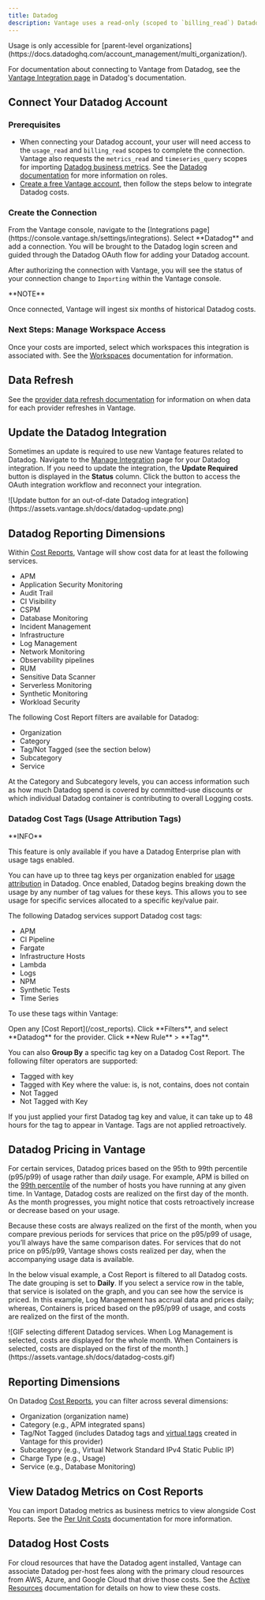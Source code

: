 ```yaml
---
title: Datadog
description: Vantage uses a read-only (scoped to `billing_read`) Datadog OAuth token. This token is used to pull data from the [usage metering endpoint](https://docs.datadoghq.com/api/latest/usage-metering/). The usage metering API provides hourly, daily, and monthly usage across multiple facets of Datadog. This API is available to all Pro and Enterprise customers. For [Datadog business metrics](/per_unit_costs#import-from-datadog), Vantage also requires the `metrics_read` and `timeseries_query` scopes.
---
```


<Info>
Usage is only accessible for [parent-level organizations](https://docs.datadoghq.com/account_management/multi_organization/).
</Info>

For documentation about connecting to Vantage from Datadog, see the [Vantage Integration page](https://docs.datadoghq.com/integrations/vantage/) in Datadog's documentation.

## Connect Your Datadog Account

### Prerequisites

- When connecting your Datadog account, your user will need access to the `usage_read` and `billing_read` scopes to complete the connection. Vantage also requests the `metrics_read` and `timeseries_query` scopes for importing [Datadog business metrics](/per_unit_costs#import-from-datadog). See the [Datadog documentation](https://docs.datadoghq.com/account_management/rbac/permissions/) for more information on roles.
- [Create a free Vantage account](https://console.vantage.sh/signup), then follow the steps below to integrate Datadog costs.

### Create the Connection

<Steps>
    <Step>
    From the Vantage console, navigate to the [Integrations page](https://console.vantage.sh/settings/integrations).
    </Step>
    <Step>
    Select **Datadog** and add a connection.
    </Step>
    <Step>
    You will be brought to the Datadog login screen and guided through the Datadog OAuth flow for adding your Datadog account.
    </Step>
</Steps>

After authorizing the connection with Vantage, you will see the status of your connection change to `Importing` within the Vantage console.

<Info>
**NOTE**

Once connected, Vantage will ingest six months of historical Datadog costs.
</Info>

### Next Steps: Manage Workspace Access

Once your costs are imported, select which workspaces this integration is associated with. See the [Workspaces](/workspaces#manage-workspace-provider-integrations) documentation for information.

## Data Refresh

See the [provider data refresh documentation](/provider_data_refresh) for information on when data for each provider refreshes in Vantage.

## Update the Datadog Integration

Sometimes an update is required to use new Vantage features related to Datadog. Navigate to the [Manage Integration](https://console.vantage.sh/settings/datadog?manage=true) page for your Datadog integration. If you need to update the integration, the **Update Required** button is displayed in the **Status** column. Click the button to access the OAuth integration workflow and reconnect your integration.

<Frame>
    ![Update button for an out-of-date Datadog integration](https://assets.vantage.sh/docs/datadog-update.png)
</Frame>

## Datadog Reporting Dimensions

Within [Cost Reports](/cost_reports/), Vantage will show cost data for at least the following services.

- APM
- Application Security Monitoring
- Audit Trail
- CI Visibility
- CSPM
- Database Monitoring
- Incident Management
- Infrastructure
- Log Management
- Network Monitoring
- Observability pipelines
- RUM
- Sensitive Data Scanner
- Serverless Monitoring
- Synthetic Monitoring
- Workload Security

The following Cost Report filters are available for Datadog:

- Organization
- Category
- Tag/Not Tagged (see the section below)
- Subcategory
- Service

At the Category and Subcategory levels, you can access information such as how much Datadog spend is covered by committed-use discounts or which individual Datadog container is contributing to overall Logging costs.

### Datadog Cost Tags (Usage Attribution Tags)

<Note>
**INFO**

This feature is only available if you have a Datadog Enterprise plan with usage tags enabled.
</Note>


You can have up to three tag keys per organization enabled for [usage attribution](https://docs.datadoghq.com/account_management/billing/usage_attribution/) in Datadog. Once enabled, Datadog begins breaking down the usage by any number of tag values for these keys. This allows you to see usage for specific services allocated to a specific key/value pair.

The following Datadog services support Datadog cost tags:

- APM
- CI Pipeline
- Fargate
- Infrastructure Hosts
- Lambda
- Logs
- NPM
- Synthetic Tests
- Time Series

To use these tags within Vantage:

<Steps>
    <Step>
    Open any [Cost Report](/cost_reports).
    </Step>
    <Step>
    Click **Filters**, and select **Datadog** for the provider.
    </Step>
    <Step>
    Click **New Rule** > **Tag**.
    </Step>
</Steps>

You can also **Group By** a specific tag key on a Datadog Cost Report. The following filter operators are supported:

- Tagged with key
- Tagged with Key where the value: is, is not, contains, does not contain
- Not Tagged
- Not Tagged with Key

If you just applied your first Datadog tag key and value, it can take up to 48 hours for the tag to appear in Vantage. Tags are not applied retroactively.

## Datadog Pricing in Vantage

For certain services, Datadog prices based on the 95th to 99th percentile (p95/p99) of usage rather than *daily* usage. For example, APM is billed on the [99th percentile](https://docs.datadoghq.com/account_management/billing/apm_tracing_profiler/#apm-hosts-with-dynamic-scaling-containers-fargate-and-no-indexed-spans) of the number of hosts you have running at any given time. In Vantage, Datadog costs are realized on the first day of the month. As the month progresses, you might notice that costs retroactively increase or decrease based on your usage.

Because these costs are always realized on the first of the month, when you compare previous periods for services that price on the p95/p99 of usage, you’ll always have the same comparison dates. For services that do not price on p95/p99, Vantage shows costs realized per day, when the accompanying usage data is available.

In the below visual example, a Cost Report is filtered to all Datadog costs. The date grouping is set to **Daily**. If you select a service row in the table, that service is isolated on the graph, and you can see how the service is priced. In this example, Log Management has accrual data and prices daily; whereas, Containers is priced based on the p95/p99 of usage, and costs are realized on the first of the month.

<Frame>
![GIF selecting different Datadog services. When Log Management is selected, costs are displayed for the whole month. When Containers is selected, costs are displayed on the first of the month.](https://assets.vantage.sh/docs/datadog-costs.gif)
</Frame>

## Reporting Dimensions

On Datadog [Cost Reports](/cost_reports), you can filter across several dimensions:

- Organization (organization name)
- Category (e.g., APM integrated spans)
- Tag/Not Tagged (includes Datadog tags and [virtual tags](/tagging) created in Vantage for this provider)
- Subcategory (e.g., Virtual Network Standard IPv4 Static Public IP)
- Charge Type (e.g., Usage)
- Service (e.g., Database Monitoring)

## View Datadog Metrics on Cost Reports

You can import Datadog metrics as business metrics to view alongside Cost Reports. See the [Per Unit Costs](/per_unit_costs#import-from-datadog) documentation for more information.

## Datadog Host Costs

For cloud resources that have the Datadog agent installed, Vantage can associate Datadog per-host fees along with the primary cloud resources from AWS, Azure, and Google Cloud that drive those costs. See the [Active Resources](/active_resources#datadog-host-costs) documentation for details on how to view these costs.

